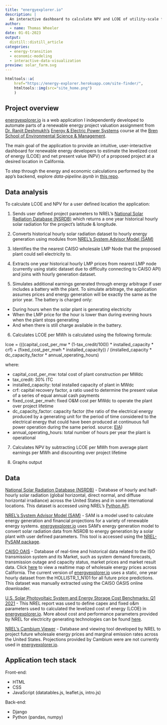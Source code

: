 ```yaml
---
title: "energyexplorer.io"
description: |
  An interactive dashboard to calculate NPV and LCOE of utility-scale front-of-meter solar with battery projects in California.
author:
  - name: Thomas Wheeler
date: 01-01-2023
output:
  distill::distill_article
categories:
  - energy-transition
  - economic-modeling
  - interactive-data-visualization
preview: solar_farm.svg
---
```


```r
htmltools::a(
    href="https://energy-explorer.herokuapp.com/site-finder/",
    htmltools::img(src="site_home.png")
    )
```


## Project overview

[energyexplorer.io](https://energy-explorer.herokuapp.com/site-finder/) is a web application I independently developed to automate parts of a renewable energy project valuation assignment from [Dr. Ranjit Deshmukh's](https://bren.ucsb.edu/people/ranjit-deshmukh) [Energy & Electric Power Systems](https://bren.ucsb.edu/courses/esm-293-1s) course at the [Bren School of Environmental Science & Management](https://bren.ucsb.edu/). 

The main goal of the application to provide an intuitive, user-interactive dashboard for renewable energy developers to estimate the levelized cost of energy (LCOE) and net present value (NPV) of a proposed project at a desired location in California.

To step through the energy and economic calculations performed by the app's backend, explore *data-pipeline.ipynb* in [this repo](https://github.com/Tbwheeler94/energy-explorer-data-pipeline).

## Data analysis

To calculate LCOE and NPV for a user defined location the application:

1. Sends user defined project parameters to NREL's [National Solar Radiation Database (NSRDB)](https://nsrdb.nrel.gov/) which returns a one year historical hourly solar radiation for the project's latitude & longitude.

2. Converts historical hourly solar radiation dataset to hourly energy generation using modules from [NREL’s System Advisor Model (SAM)](https://sam.nrel.gov/)

3. Identifies the the nearest CAISO wholesale LMP Node that the proposed plant could sell electricity to.

4. Extracts one year historical hourly LMP prices from nearest LMP node (currently using static dataset due to difficulty connecting to CAISO API) and joins with hourly generation dataset.

5. Simulates additional earnings generated through energy arbitrage if user includes a battery with the plant. To simulate arbitrage, the application assumes prices and energy generation will be exactly the same as the prior year. The battery is charged only:

- During hours when the solar plant is generating electricity
- When the LMP price for the hour is lower than during evening hours when the plant stops generating
- And when there is still charge available in the battery.

6. Calculates LCOE per MWh is calculated using the following formula:

lcoe = (((capital_cost_per_mw * (1-tax_credit/100)) * installed_capacity * crf) + (fixed_cost_per_mwh * installed_capacity)) / (installed_capacity * dc_capacity_factor * annual_operating_hours)

where:

- capital_cost_per_mw: total cost of plant construction per MWdc
- tax_credit: 30% ITC
- installed_capacity: total installed capacity of plant in MWdc
- crf: capital recovery factor, a ratio used to determine the present value of a series of equal annual cash payments
- fixed_cost_per_mwh: fixed O&M cost per MWdc to operate the plant over project lifetime
- dc_capacity_factor: capacity factor (the ratio of the electrical energy produced by a generating unit for the period of time considered to the electrical energy that could have been produced at continuous full power operation during the same period. source: [EIA](https://www.eia.gov/tools/glossary/index.php?id=Capacity_factor))
- annual_operating_hours: total number of hours per year the plant is operational

7. Calculates NPV by subtracting LCOE per MWh from average plant earnings per MWh and discounting over project lifetime

8. Graphs output

## Data

[National Solar Radiation Database (NSRDB)](https://nsrdb.nrel.gov/)
- Database of hourly and half-hourly solar radiation (global horizontal, direct normal, and diffuse horizontal irradiance) across the United States and in some international locations. This dataset is accessed using NREL's [Python API](https://developer.nrel.gov/docs/solar/nsrdb/python-examples/).

[NREL’s System Advisor Model (SAM)](https://sam.nrel.gov/)
- SAM is a model used to calculate energy generation and financial projections for a variety of renewable energy systems. [energyexplorer.io](https://energy-explorer.herokuapp.com/site-finder/) uses SAM's energy generation model to convert solar radiation data from NSRDB to energy generation by a solar plant with user defined parameters. This tool is accessed using the [NREL-PySAM package](https://pypi.org/project/NREL-PySAM/).

[CAISO OAIS](http://oasis.caiso.com/mrioasis/logon.do)
- Database of real-time and historical data related to the ISO transmission system and its Market, such as system demand forecasts, transmission outage and capacity status, market prices and market result data. Click [here](http://www.caiso.com/TodaysOutlook/Pages/prices.html) to view a realtime map of wholesale energy prices across California. The current version of [energyexplorer.io](https://energy-explorer.herokuapp.com/site-finder/) uses a static, one year hourly dataset from the HOLLISTR_1_N101 for all future price predictions. This dataset was manually extracted using the CAISO OASIS online downloader.

[U.S. Solar Photovoltaic System and Energy Storage Cost Benchmarks: Q1 2021](https://www.nrel.gov/docs/fy22osti/80694.pdf)
- This NREL report was used to define capex and fixed o&m parameters used to calculated the levelized cost of energy (LCOE) in [energyexplorer.io](https://energy-explorer.herokuapp.com/site-finder/). More about cost and performance parameters provided by NREL for electricity generating technologies can be found [here](https://atb.nrel.gov/electricity/2022/index).

[NREL’s Cambium Viewer](https://www.nrel.gov/analysis/cambium.html)
- Database and viewing tool developed by NREL to project future wholesale energy prices and marginal emission rates across the United States. Projections provided by Cambium were are not currently used in [energyexplorer.io](https://energy-explorer.herokuapp.com/site-finder/).

## Application tech stack

Front-end:

- HTML
- CSS
- JavaScript (datatables.js, leaflet.js, intro.js)

Back-end:

- Django
- Python (pandas, numpy)
